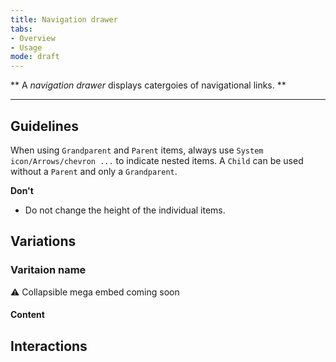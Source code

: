 ```yaml
---
title: Navigation drawer
tabs: 
- Overview
- Usage
mode: draft
---
```



** A *navigation drawer* displays catergoies of navigational links. **
<!--One to two sentences as an introduction to the component-->

***

## Guidelines
<!--List how to use it, sizes, widths, grid interactions, color allowances -->


When using `Grandparent` and `Parent` items, always use `System icon/Arrows/chevron ...` to indicate nested items. A `Child` can be used without a `Parent` and only a `Grandparent`. 



**Don't** 
<!--Bullet point list if needed -->
* Do not change the height of the individual items. 


## Variations 
<!--One ### heading per frame in Figma, explaning each componnet in that frame. One 'content' section per variation if needed -->


### Varitaion name

:warning: Collapsible mega embed coming soon


#### Content



## Interactions
